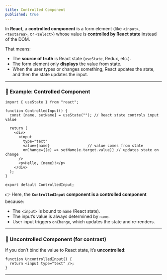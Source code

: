 ```yaml
---
title: Controlled Component
published: true
---
```


In **React**, a **controlled component** is a form element (like `<input>`, `<textarea>`, or `<select>`) whose value is **controlled by React state** instead of the DOM.

That means:

* The **source of truth** is React state (`useState`, Redux, etc.).
* The form element only **displays** the value from state.
* When the user types or changes something, React updates the state, and then the state updates the input.

---

### 🔹 Example: Controlled Component

```tsx
import { useState } from "react";

function ControlledInput() {
  const [name, setName] = useState(""); // React state controls input value

  return (
    <div>
      <input
        type="text"
        value={name}                 // value comes from state
        onChange={(e) => setName(e.target.value)} // updates state on change
      />
      <p>Hello, {name}!</p>
    </div>
  );
}

export default ControlledInput;
```

👉 Here, the **`ControlledInput` component is a controlled component** because:

* The `<input>` is bound to `name` (React state).
* The input’s value is always determined by `name`.
* User input triggers `onChange`, which updates the state and re-renders.

---

### 🔹 Uncontrolled Component (for contrast)

If you don’t bind the value to React state, it’s **uncontrolled**:

```tsx
function UncontrolledInput() {
  return <input type="text" />;
}
```


---